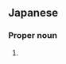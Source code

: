 ==Japanese==
{{ja-kanjitab|い|の}}

===Proper noun===
{{ja-pos|proper|いの}}

# {{surname|lang=ja|sort=いの}}